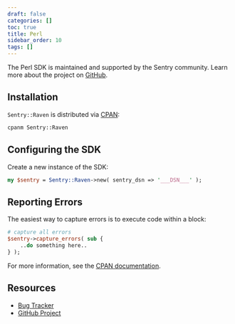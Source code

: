 ```yaml
---
draft: false
categories: []
toc: true
title: Perl
sidebar_order: 10
tags: []
---
```

<Alert level="warning" title="Support"><markdown>

The Perl SDK is maintained and supported by the Sentry community. Learn more about the project on [GitHub](https://github.com/rentrak/perl-raven).

</markdown></Alert>


## Installation

`Sentry::Raven` is distributed via [CPAN](https://metacpan.org/pod/Sentry::Raven):

```bash
cpanm Sentry::Raven
```

## Configuring the SDK

Create a new instance of the SDK:

```perl
my $sentry = Sentry::Raven->new( sentry_dsn => '___DSN___' );
```

## Reporting Errors

The easiest way to capture errors is to execute code within a block:

```perl
# capture all errors
$sentry->capture_errors( sub {
    ..do something here..
} );
```

For more information, see the [CPAN documentation](https://metacpan.org/pod/Sentry::Raven).

## Resources

-   [Bug Tracker](https://github.com/rentrak/perl-raven/issues)
-   [GitHub Project](https://github.com/rentrak/perl-raven)
